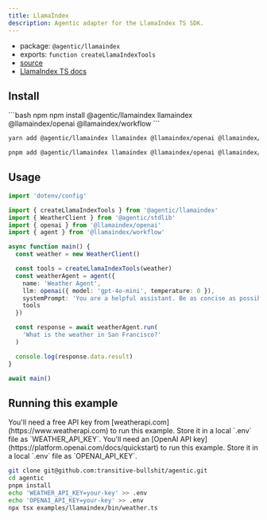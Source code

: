 ```yaml
---
title: LlamaIndex
description: Agentic adapter for the LlamaIndex TS SDK.
---
```


- package: `@agentic/llamaindex`
- exports: `function createLlamaIndexTools`
- [source](https://github.com/transitive-bullshit/agentic/blob/main/packages/llamaindex/src/llamaindex.ts)
- [LlamaIndex TS docs](https://ts.llamaindex.ai)

## Install

<CodeGroup>
```bash npm
npm install @agentic/llamaindex llamaindex @llamaindex/openai @llamaindex/workflow
```

```bash yarn
yarn add @agentic/llamaindex llamaindex @llamaindex/openai @llamaindex/workflow
```

```bash pnpm
pnpm add @agentic/llamaindex llamaindex @llamaindex/openai @llamaindex/workflow
```

</CodeGroup>

## Usage

```ts
import 'dotenv/config'

import { createLlamaIndexTools } from '@agentic/llamaindex'
import { WeatherClient } from '@agentic/stdlib'
import { openai } from '@llamaindex/openai'
import { agent } from '@llamaindex/workflow'

async function main() {
  const weather = new WeatherClient()

  const tools = createLlamaIndexTools(weather)
  const weatherAgent = agent({
    name: 'Weather Agent',
    llm: openai({ model: 'gpt-4o-mini', temperature: 0 }),
    systemPrompt: 'You are a helpful assistant. Be as concise as possible.',
    tools
  })

  const response = await weatherAgent.run(
    'What is the weather in San Francisco?'
  )

  console.log(response.data.result)
}

await main()
```

## Running this example

<Info>
  You'll need a free API key from [weatherapi.com](https://www.weatherapi.com)
  to run this example. Store it in a local `.env` file as `WEATHER_API_KEY`.
</Info>

<Info>
  You'll need an [OpenAI API key](https://platform.openai.com/docs/quickstart)
  to run this example. Store it in a local `.env` file as `OPENAI_API_KEY`.
</Info>

```sh
git clone git@github.com:transitive-bullshit/agentic.git
cd agentic
pnpm install
echo 'WEATHER_API_KEY=your-key' >> .env
echo 'OPENAI_API_KEY=your-key' >> .env
npx tsx examples/llamaindex/bin/weather.ts
```
